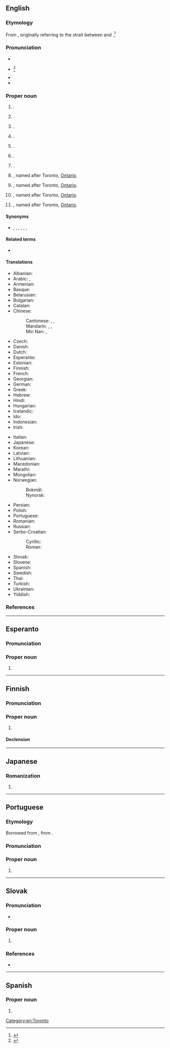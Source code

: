 {{also|Torontó}}
==English==
{{wikipedia||Toronto, Canada}}
{{wikipedia|Toronto (disambiguation)|Toronto}}
{{commonscat}}

===Etymology===
From {{bor|en|moh|tkaronto||where trees stand in water}}, originally referring to the strait between {{w|Lake Simcoe}} and {{w|Lake Couchiching}}.<ref name="ety">{{cite web |url=https://www.theglobeandmail.com/news/national/a-defining-moment-for-tkaronto/article18432992/ |last=Gray |first=Jeff |date=2003-10-17 |accessdate=2022-09-23 |lang=en-CA |work={{w|The Globe and Mail}} |title=A defining moment for tkaronto}}</ref>

===Pronunciation===
* {{IPA|en|/təˈɹɒn(t)oʊ/|[tʰəˈɹɒntʰo(ʊ)]|[tʰəˈɹɒɾ̃o(ʊ)]|[tʰəˈɹɒɾ̃ə]|[tʰɹɒɾ̃ə]}}
* {{audio|en|En-CA Toronto (contracted).ogg|audio (Canada, informal)}}<ref name="tronnoh">{{cite web |url=https://www.the10and3.com/this-is-how-canada-talks/ |last1=Gallinger |first1=Zack |last2=Motskin |first2=Arik |work=The 10 and 3 |title=This is How Canada Talks |date=2018-06-01 |accessdate=2022-09-23 |lang=en-CA}}</ref>
* {{audio|en|EN-Toronto.ogg|Audio}}
* {{hyphenation|en|To|ron|to}}

===Proper noun===
{{en-proper noun}}

# {{place|en|The <<capital city>> of <<p/Ontario>>, <<c/Canada>> and largest city in Canada}}.
# {{place|en|lakeside suburb|within the|lgarea/City of Lake Macquarie|s/New South Wales|c/Australia}}.
# {{place|en|unincorporated area/and/community|twp:pref/Lot 23|par/Grenville Parish|co/Queens County|p/Prince Edward Island|c/Canada}}.
# {{place|en|village|county/County Durham|c/England}}.
# {{place|en|A <<former unincorporated community>> in <<twp/Woodside Township>>, now a <<suburb>> of <<city/Springfield>>, <<co/Sangamon County>>, <<s/Illinois>>}}.
# {{place|en|ghost town|twp/Helt Township|co/Vermillion County|s/Indiana}}.
# {{place|en|small town|co/Clinton County|s/Iowa}}.
# {{place|en|tiny city|co/Woodson County|s/Kansas}}, named after Toronto, [[Ontario]].
# {{place|en|unincorporated community|co/Camden County|s/Missouri}}, named after Toronto, [[Ontario]].
# {{place|en|city|co/Jefferson County|s/Ohio}}, named after Toronto, [[Ontario]].
# {{place|en|small town|co/Deuel County|s/South Dakota}}, named after Toronto, [[Ontario]].

====Synonyms====
* {{sense|city in Canada}} {{l|en|Big Smoke|The Big Smoke}}, {{l|en|Hogtown}}, {{l|en|Hollywood North}}, {{l|en|Muddy York}} {{qualifier|historical nickname}}, {{l|en|Queen City}}, {{l|en|T.O.}}, {{l|en|York}} {{q|former name}}

====Related terms====
* {{l|en|Torontonian}}

====Translations====
{{trans-top|city in Canada}}
* Albanian: {{t|sq|Toronto}}
* Arabic: {{t|ar|تُورُونْتُو|m|tr=turūntū}}, {{t|ar|تُورُونْتُو|m|tr=torontū}}
* Armenian: {{t|hy|Տորոնտո}}
* Basque: {{t|eu|Toronto}}
* Belarusian: {{t|be|Таро́нта|m}}
* Bulgarian: {{t|bg|Торо́нто}}
* Catalan: {{t|ca|Toronto|m}}
* Chinese:
*: Cantonese: {{t|yue|多倫多|sc=Hani}}, {{t|yue|多伦多|tr=do1 leon4 do1|sc=Hani}}, {{t|yue|多市|tr=do1 si5|sc=Hani}} {{qualifier|short form}}
*: Mandarin: {{t+|cmn|多倫多|sc=Hani}}, {{t+|cmn|多伦多|tr=Duōlúnduō|sc=Hani}}, {{t+|cmn|多市|tr=Duō Shì|sc=Hani}} {{qualifier|short form}}
*: Min Nan: {{t|nan|多倫多|sc=Hani}}, {{t|nan|多伦多|tr=To-lûn-to|sc=Hani}}
* Czech: {{t+|cs|Toronto|m}}
* Danish: {{t|da|Toronto}}
* Dutch: {{t|nl|Toronto|n}}
* Esperanto: {{t|eo|Toronto}}
* Estonian: {{t+|et|Toronto}}
* Finnish: {{t+|fi|Toronto}}
* French: {{t+|fr|Toronto|m}}
* Georgian: {{t|ka|ტორონტო}}
* German: {{t+|de|Toronto|n}}
* Greek: {{t+|el|Τορόντο|n}}
* Hebrew: {{t|he|טוֹרוֹנְטוֹ|f|tr=torónto}}
* Hindi: {{t|hi|टोरंटो}}
* Hungarian: {{t+|hu|Toronto}}
* Icelandic: {{t|is|Torontó}}
* Ido: {{t|io|Toronto}}
* Indonesian: {{t|id|Toronto}}
* Irish: {{t|ga|Torontó|m}}
{{trans-mid}}
* Italian: {{t+|it|Toronto|m}}
* Japanese: {{t|ja|トロント|tr=Toronto}}
* Korean: {{t|ko|토론토}}
* Latvian: {{t|lv|Toronto|f}}
* Lithuanian: {{t|lt|Torontas|m}}
* Macedonian: {{t|mk|Торо́нто}}
* Marathi: {{t|mr|टॉरोंटो}}
* Mongolian: {{t|mn|Торонто}}
* Norwegian:
*: Bokmål: {{t|nb|Toronto|m}}
*: Nynorsk: {{t|nn|Toronto|m}}
* Persian: {{t|fa|تورنتو}}
* Polish: {{t+|pl|Toronto|m}}
* Portuguese: {{t|pt|Toronto|f}}
* Romanian: {{t|ro|Toronto|m}}
* Russian: {{t+|ru|Торо́нто|m}}
* Serbo-Croatian:
*: Cyrillic: {{t|sh|Торонто}}
*: Roman: {{t|sh|Toronto}}
* Slovak: {{t|sk|Toronto|m}}
* Slovene: {{t|sl|Toronto|m}}
* Spanish: {{t+|es|Toronto|m}}
* Swedish: {{t|sv|Toronto}}
* Thai: {{t|th|โทรอนโต}}
* Turkish: {{t|tr|Toronto}}
* Ukrainian: {{t|uk|Торо́нто|n}}
* Yiddish: {{t|yi|טאָראָנטאָ}}
{{trans-bottom}}

===References===
<references />

[[Category:en:Toronto]]

----

==Esperanto==

===Pronunciation===
{{eo-IPA|a=LL-Q143 (epo)-Lepticed7-Toronto.wav}}

===Proper noun===
{{eo-proper noun}}

# {{place|eo|capital city|p/Ontario|c/Canada|and largest city in Canada|t1=Toronto}}

----

==Finnish==
{{wikipedia|lang=fi}}

===Pronunciation===
{{fi-pronunciation}}

===Proper noun===
{{fi-proper noun}}

# {{place|fi|capital city|p/Ontario|c/Canada|and largest city in Canada|t1=Toronto}}

====Declension====
{{fi-decl-valo|Toront|||o|a|n=sg}}

----

==Japanese==

===Romanization===
{{ja-romaji}}

# {{ja-romanization of|トロント}}

----

==Portuguese==

===Etymology===
Borrowed from {{bor|pt|en|Toronto}}, from {{der|pt|moh|tkaronto}}.

===Pronunciation===
{{pt-IPA}}

===Proper noun===
{{pt-proper noun}}

# {{place|pt|capital city|p/Ontario|c/Canada|and largest city in Canada|t1=Toronto}}

----

==Slovak==
{{wp|lang=sk}}

===Pronunciation===
* {{sk-IPA}}

===Proper noun===
{{sk-proper noun|n|gen=Toronta|decl=mesto}}

# {{place|sk|capital city|p/Ontario|c/Canada|and largest city in Canada|t1=Toronto}}

===References===
* {{R:SDK}}

----

==Spanish==

===Proper noun===
{{es-proper noun}}

# {{l|en|Toronto}}